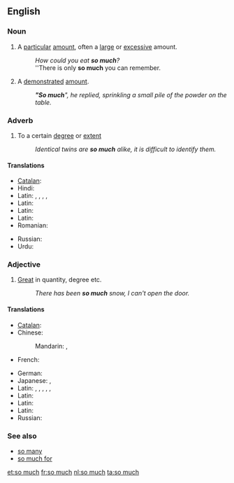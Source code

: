 ==English==

===Noun===
{{en-noun|sg=[[so]] [[much]]|-}}

# A [[particular]] [[amount]], often a [[large]] or [[excessive]] amount.
#: ''How could you eat '''so much'''?''
#: ''There is only '''so much''' you can remember.
# A [[demonstrated]] [[amount]].
#: '''''"So much'''", he replied, sprinkling a small pile of the powder on the table.''

===Adverb===
{{en-adv|-}}

# To a certain [[degree]] or [[extent]]
#: ''Identical twins are '''so much''' alike, it is difficult to identify them.''

====Translations====
{{trans-top}}
* [[Catalan]]: {{t|ca|tant}}
* Hindi: {{t|hi|इतना|tr=itnā|sc=Deva}}
* Latin: {{t|la|tam}}, {{t|la|tantum}}, {{t|la|tantum}}, {{t|la|tantum}}, {{t|la|tantum}}
* Latin: {{t|la|tam}}
* Latin: {{t|la|tam}}
* Latin: {{t|la|tam}}
* Romanian: {{t|ro|foarte mult}}
{{trans-mid}}
* Russian: {{t|ru|настолько|tr=nastól'ko|sc=Cyrl}}
* Urdu: {{t|ur|اتنا|tr=itnā|sc=ur-Arab}}
{{trans-bottom}}

===Adjective===
{{en-adj|-}}

# [[great|Great]] in quantity, degree etc.
#: ''There has been '''so much''' snow, I can't open the door.''

====Translations====
{{trans-top}}
* [[Catalan]]: {{t|ca|tant}}
* Chinese:
*: Mandarin: {{t|zh|這麼多|sc=Hani}}, {{t|zh|这么多|tr=zhème duō|sc=Hani}}
* French: {{t|fr|tant}}
{{trans-mid}}
* German: {{t|de|soviel}}
* Japanese: {{t|ja|そんなに|tr=sonna-ni|sc=Jpan}}, {{t|ja|それほど|tr=sore-hodo|sc=Jpan}}
* Latin: {{t|la|tantus|m}}, {{t|la|tanta|f}}, {{t|la|tantum|n}}, {{t|la|tot|m|f|n|c|p}}, {{t|la|tantus}}, {{t|la|tantus}}
* Latin: {{t|la|tantus}}
* Latin: {{t|la|tantus}}
* Latin: {{t|la|tantus}}
* Russian: {{t|ru|столько|tr=stól'ko|sc=Cyrl}}
{{trans-bottom}}

===See also===
* [[so many]]
* [[so much for]]

[[et:so much]]
[[fr:so much]]
[[nl:so much]]
[[ta:so much]]